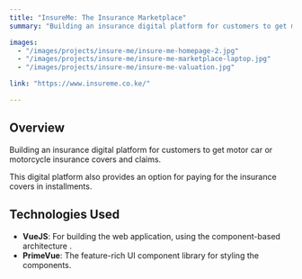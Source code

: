 ```yaml
---
title: "InsureMe: The Insurance Marketplace"
summary: "Building an insurance digital platform for customers to get motor car or motorcycle insurance covers and claims."

images:
  - "/images/projects/insure-me/insure-me-homepage-2.jpg"
  - "/images/projects/insure-me/insure-me-marketplace-laptop.jpg"
  - "/images/projects/insure-me/insure-me-valuation.jpg"

link: "https://www.insureme.co.ke/"

---
```


## Overview

Building an insurance digital platform for customers to get motor car or motorcycle insurance covers and claims. 

This digital platform also provides an option for paying for the insurance covers in installments.

## Technologies Used

- **VueJS**: For building the web application, using the component-based architecture .
- **PrimeVue**: The feature-rich UI component library for styling the components.


